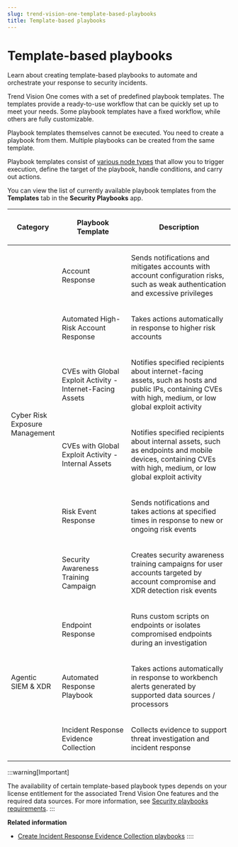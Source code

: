 ```yaml
---
slug: trend-vision-one-template-based-playbooks
title: Template-based playbooks
---
```

# Template-based playbooks

Learn about creating template-based playbooks to automate and orchestrate your response to security incidents.

Trend Vision One comes with a set of predefined playbook templates. The templates provide a ready-to-use workflow that can be quickly set up to meet your needs. Some playbook templates have a fixed workflow, while others are fully customizable.

Playbook templates themselves cannot be executed. You need to create a playbook from them. Multiple playbooks can be created from the same template.

Playbook templates consist of [various node types](playbook-nodes.mdx) that allow you to trigger execution, define the target of the playbook, handle conditions, and carry out actions.

You can view the list of currently available playbook templates from the **Templates** tab in the **Security Playbooks** app.

<table>
<colgroup>
<col style="width: 17%" />
<col style="width: 33%" />
<col style="width: 50%" />
</colgroup>
<thead>
<tr>
<th><p>Category</p></th>
<th><p>Playbook Template</p></th>
<th><p>Description</p></th>
</tr>
</thead>
<tbody>
<tr>
<td rowspan="6"><p>Cyber Risk Exposure Management</p></td>
<td><p>Account Response</p></td>
<td><p>Sends notifications and mitigates accounts with account configuration risks, such as weak authentication and excessive privileges</p></td>
</tr>
<tr>
<td><p>Automated High-Risk Account Response</p></td>
<td><p>Takes actions automatically in response to higher risk accounts</p></td>
</tr>
<tr>
<td><p>CVEs with Global Exploit Activity - Internet-Facing Assets</p></td>
<td><p>Notifies specified recipients about internet-facing assets, such as hosts and public IPs, containing CVEs with high, medium, or low global exploit activity</p></td>
</tr>
<tr>
<td><p>CVEs with Global Exploit Activity - Internal Assets</p></td>
<td><p>Notifies specified recipients about internal assets, such as endpoints and mobile devices, containing CVEs with high, medium, or low global exploit activity</p></td>
</tr>
<tr>
<td><p>Risk Event Response</p></td>
<td><p>Sends notifications and takes actions at specified times in response to new or ongoing risk events</p></td>
</tr>
<tr>
<td><p>Security Awareness Training Campaign</p></td>
<td><p>Creates security awareness training campaigns for user accounts targeted by account compromise and XDR detection risk events</p></td>
</tr>
<tr>
<td rowspan="3"><p>Agentic SIEM &amp; XDR</p></td>
<td><p>Endpoint Response</p></td>
<td><p>Runs custom scripts on endpoints or isolates compromised endpoints during an investigation</p></td>
</tr>
<tr>
<td><p>Automated Response Playbook</p></td>
<td><p>Takes actions automatically in response to workbench alerts generated by supported data sources / processors</p></td>
</tr>
<tr>
<td><p>Incident Response Evidence Collection</p></td>
<td><p>Collects evidence to support threat investigation and incident response</p></td>
</tr>
</tbody>
</table>

:::warning[Important]

The availability of certain template-based playbook types depends on your license entitlement for the associated Trend Vision One features and the required data sources. For more information, see [Security playbooks requirements](security-playbooks-requirements.mdx).
:::

**Related information**

- [Create Incident Response Evidence Collection playbooks](create-ir-collection-playbooks.md "Collect evidence to support threat investigation and incident response by creating evidence collection playbooks.")
::::
